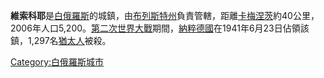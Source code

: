 '''維索科耶'''是[[白俄羅斯|白俄羅斯]]的城鎮，由[[布列斯特州|布列斯特州]]負責管轄，距離[[卡梅涅茨|卡梅涅茨]]約40公里，2006年人口5,200。[[第二次世界大戰|第二次世界大戰]]期間，[[納粹德國|納粹德國]]在1941年6月23日佔領該鎮，1,297名[[猶太人|猶太人]]被殺。

{{coord|52|22|7|N|23|22|50|E|region:BY_type:city|display=title}}

{{Brest Region}}

[[Category:白俄羅斯城市|Category:白俄羅斯城市]]

{{belarus-geo-stub}}